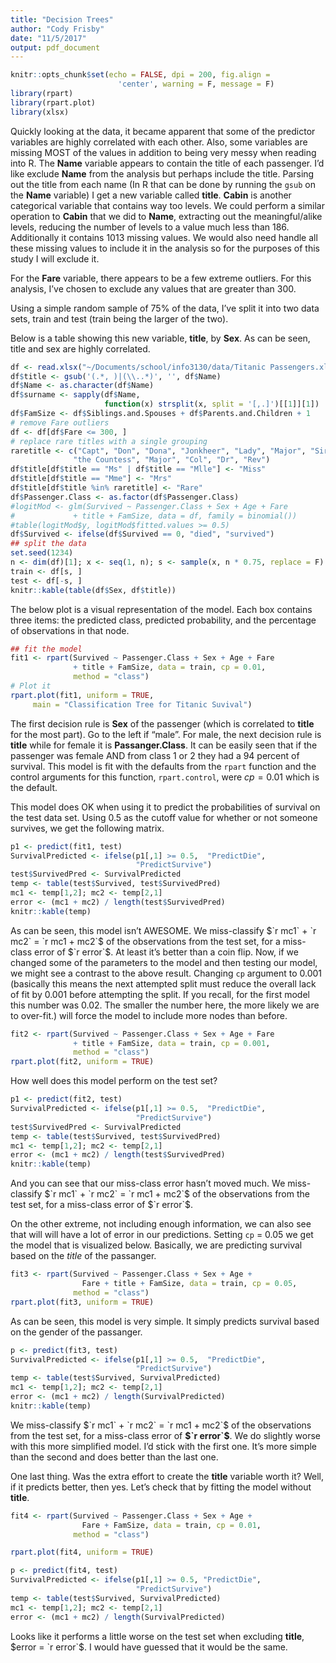 ```yaml
---
title: "Decision Trees"
author: "Cody Frisby"
date: "11/5/2017"
output: pdf_document
---
```


```r
knitr::opts_chunk$set(echo = FALSE, dpi = 200, fig.align = 
                        'center', warning = F, message = F)
library(rpart)
library(rpart.plot)
library(xlsx)
```

Quickly looking at the data, it became apparent that some of the predictor variables are highly correlated with each other.  Also, some variables are missing MOST of the values in addition to being very messy when reading into R.  The **Name** variable appears to contain the title of each passenger.  I'd like exclude **Name** from the analysis but perhaps include the title.  Parsing out the title from each name (In R that can be done by running the `gsub` on the **Name** variable) I get a new variable called **title**.  **Cabin** is another categorical variable that contains way too levels.  We could perform a similar operation to **Cabin** that we did to **Name**, extracting out the meaningful/alike levels, reducing the number of levels to a value much less than 186.  Additionally it contains 1013 missing values.  We would also need handle all these missing values to include it in the analysis so for the purposes of this study I will exclude it.  

For the **Fare** variable, there appears to be a few extreme outliers.  For this analysis, I've chosen to exclude any values that are greater than 300.  

Using a simple random sample of 75% of the data, I've split it into two data sets, train and test (train being the larger of the two).  

Below is a table showing this new variable, **title**, by **Sex**.  As can be seen, title and sex are highly correlated.  

```r
df <- read.xlsx("~/Documents/school/info3130/data/Titanic Passengers.xlsx", sheetIndex = 1)
df$title <- gsub('(.*, )|(\\..*)', '', df$Name)
df$Name <- as.character(df$Name)
df$surname <- sapply(df$Name, 
                     function(x) strsplit(x, split = '[,.]')[[1]][1])
df$FamSize <- df$Siblings.and.Spouses + df$Parents.and.Children + 1
# remove Fare outliers
df <- df[df$Fare <= 300, ]
# replace rare titles with a single grouping
raretitle <- c("Capt", "Don", "Dona", "Jonkheer", "Lady", "Major", "Sir",
              "the Countess", "Major", "Col", "Dr", "Rev")
df$title[df$title == "Ms" | df$title == "Mlle"] <- "Miss"
df$title[df$title == "Mme"] <- "Mrs"
df$title[df$title %in% raretitle] <- "Rare"
df$Passenger.Class <- as.factor(df$Passenger.Class)
#logitMod <- glm(Survived ~ Passenger.Class + Sex + Age + Fare
#             + title + FamSize, data = df, family = binomial())
#table(logitMod$y, logitMod$fitted.values >= 0.5)
df$Survived <- ifelse(df$Survived == 0, "died", "survived")
## split the data
set.seed(1234)
n <- dim(df)[1]; x <- seq(1, n); s <- sample(x, n * 0.75, replace = F)
train <- df[s, ]
test <- df[-s, ]
knitr::kable(table(df$Sex, df$title))
```

The below plot is a visual representation of the model.  Each box contains three items: the predicted class, predicted probability, and the percentage of observations in that node.

```r
## fit the model
fit1 <- rpart(Survived ~ Passenger.Class + Sex + Age + Fare
              + title + FamSize, data = train, cp = 0.01, 
              method = "class")
# Plot it
rpart.plot(fit1, uniform = TRUE,
     main = "Classification Tree for Titanic Suvival")
```


The first decision rule is **Sex** of the passenger (which is correlated to **title** for the most part).  Go to the left if "male".  For male, the next decision rule is **title** while for female it is **Passanger.Class**.  It can be easily seen that if the passenger was female AND from class 1 or 2 they had a 94 percent of survival.  This model is fit with the defaults from the `rpart` function and the control arguments for this function, `rpart.control`, were $cp = 0.01$ which is the default.

This model does OK when using it to predict the probabilities of survival on the test data set.  Using 0.5 as the cutoff value for whether or not someone survives, we get the following matrix. 


```r
p1 <- predict(fit1, test)
SurvivalPredicted <- ifelse(p1[,1] >= 0.5,  "PredictDie",
                            "PredictSurvive")
test$SurvivedPred <- SurvivalPredicted
temp <- table(test$Survived, test$SurvivedPred)
mc1 <- temp[1,2]; mc2 <- temp[2,1]
error <- (mc1 + mc2) / length(test$SurvivedPred)
knitr::kable(temp)
```


As can be seen, this model isn't AWESOME.  We miss-classify $`r mc1` + `r mc2` = `r mc1 + mc2`$ of the observations from the test set, for a miss-class error of $`r error`$.  At least it's better than a coin flip.  Now, if we changed some of the parameters to the model and then testing our model, we might see a contrast to the above result.  Changing `cp` argument to $0.001$ (basically this means the next attempted split must reduce the overall lack of fit by 0.001 before attempting the split.  If you recall, for the first model this number was 0.02.  The smaller the number here, the more likely we are to over-fit.) will force the model to include more nodes than before.      

```r
fit2 <- rpart(Survived ~ Passenger.Class + Sex + Age + Fare
              + title + FamSize, data = train, cp = 0.001, 
              method = "class")
rpart.plot(fit2, uniform = TRUE)
```


How well does this model perform on the test set?

```r
p1 <- predict(fit2, test)
SurvivalPredicted <- ifelse(p1[,1] >= 0.5,  "PredictDie",
                            "PredictSurvive")
test$SurvivedPred <- SurvivalPredicted
temp <- table(test$Survived, test$SurvivedPred)
mc1 <- temp[1,2]; mc2 <- temp[2,1]
error <- (mc1 + mc2) / length(test$SurvivedPred)
knitr::kable(temp)
```


And you can see that our miss-class error hasn't moved much.  We miss-classify $`r mc1` + `r mc2` = `r mc1 + mc2`$ of the observations from the test set, for a miss-class error of $`r error`$.   

On the other extreme, not including enough information, we can also see that will will have a lot of error in our predictions.  Setting `cp` = $0.05$ we get the model that is visualized below.  Basically, we are predicting survival based on the *title* of the passanger.  


```r
fit3 <- rpart(Survived ~ Passenger.Class + Sex + Age + 
                Fare + title + FamSize, data = train, cp = 0.05, 
              method = "class")
rpart.plot(fit3, uniform = TRUE)
```

As can be seen, this model is very simple.  It simply predicts survival based on the gender of the passanger.  

```r
p <- predict(fit3, test)
SurvivalPredicted <- ifelse(p1[,1] >= 0.5,  "PredictDie",
                            "PredictSurvive")
temp <- table(test$Survived, SurvivalPredicted)
mc1 <- temp[1,2]; mc2 <- temp[2,1]
error <- (mc1 + mc2) / length(SurvivalPredicted)
knitr::kable(temp)
```

We miss-classify $`r mc1` + `r mc2` = `r mc1 + mc2`$ of the observations from the test set, for a miss-class error of **$`r error`$**.  We do slightly worse with this more simplified model.  I'd stick with the first one.  It's more simple than the second and does better than the last one. 

One last thing.  Was the extra effort to create the **title** variable worth it?  Well, if it predicts better, then yes.  Let's check that by fitting the model without **title**.  

```r
fit4 <- rpart(Survived ~ Passenger.Class + Sex + Age + 
                Fare + FamSize, data = train, cp = 0.01, 
              method = "class")

rpart.plot(fit4, uniform = TRUE)
```


```r
p <- predict(fit4, test)
SurvivalPredicted <- ifelse(p1[,1] >= 0.5, "PredictDie",
                            "PredictSurvive")
temp <- table(test$Survived, SurvivalPredicted)
mc1 <- temp[1,2]; mc2 <- temp[2,1]
error <- (mc1 + mc2) / length(SurvivalPredicted)
```

Looks like it performs a little worse on the test set when excluding **title**, $error = `r error`$.  I would have guessed that it would be the same.  

